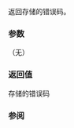 {{cpp/error/system_error/title|code}}
{{cpp/error/system_error/navbar}}
{{ddcl | since=c++11 |
const std::error_code&amp; code() const noexcept;
}}

返回存储的错误码。

===参数===
（无）

===返回值===
存储的错误码

===参阅===
{{dsc begin}}
{{dsc inc | cpp/error/system_error/dsc what}}
{{dsc end}}

{{langlinks|de|en|es|fr|it|ja|pt|ru}}